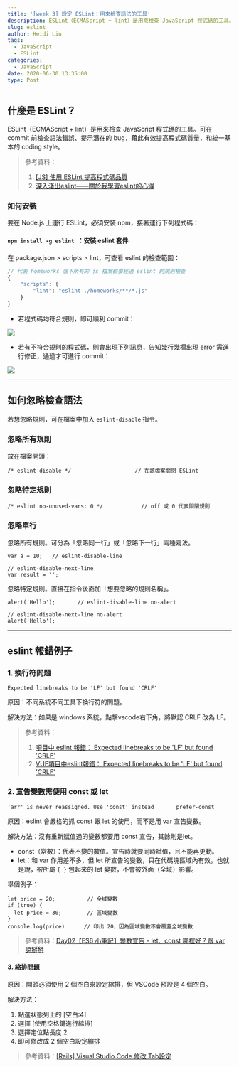 ```yaml
---
title: '[week 3] 設定 ESLint：用來檢查語法的工具'
description: ESLint（ECMAScript + lint）是用來檢查 JavaScript 程式碼的工具。
slug: eslint
author: Heidi Liu
tags:
  - JavaScript
  - ESLint
categories:
  - JavaScript
date: 2020-06-30 13:35:00
type: Post
---
```


## 什麼是 ESLint？

ESLint（ECMAScript + lint）是用來檢查 JavaScript 程式碼的工具。可在 commit 前檢查語法錯誤、提示潛在的 bug，藉此有效提高程式碼質量，和統一基本的 coding style。

> 參考資料：
> 1. [[JS] 使用 ESLint 提高程式碼品質](https://larrylu.blog/improve-code-quality-using-eslint-742cf1f384f1)
> 2. [深入淺出eslint——關於我學習eslint的心得](https://codertw.com/%E7%A8%8B%E5%BC%8F%E8%AA%9E%E8%A8%80/693370/)

 
### 如何安裝

要在 Node.js 上運行 ESLint，必須安裝 npm，接著運行下列程式碼：

#### `npm install -g eslint `：安裝 eslint 套件

在 package.json > scripts > lint，可查看 eslint 的檢查範圍：

```js
// 代表 homeworks 底下所有的 js 檔案都要經過 eslint 的規則檢查
{
	"scripts": {
		"lint": "eslint ./homeworks/**/*.js"
	}
}
```

- 若程式碼均符合規則，即可順利 commit：

![](https://i.imgur.com/c9Nv0Gh.png)

- 若有不符合規則的程式碼，則會出現下列訊息，告知幾行幾欄出現 error 需進行修正，通過才可進行 commit：

![](https://i.imgur.com/FLkbnqX.png)


---

## 如何忽略檢查語法

若想忽略規則，可在檔案中加入 `eslint-disable` 指令。

### 忽略所有規則

放在檔案開頭：
```
/* eslint-disable */                    // 在該檔案關閉 ESLint
```

### 忽略特定規則

```
/* eslint no-unused-vars: 0 */            // off 或 0 代表關閉規則
```

### 忽略單行

忽略所有規則。可分為「忽略同一行」或「忽略下一行」兩種寫法。

```
var a = 10;   // eslint-disable-line

// eslint-disable-next-line
var result = '';
```

忽略特定規則。直接在指令後面加「想要忽略的規則名稱」。

```
alert('Hello');       // eslint-disable-line no-alert

// eslint-disable-next-line no-alert
alert('Hello');
```

---

## eslint 報錯例子

### 1. 換行符問題

`Expected linebreaks to be 'LF' but found 'CRLF' `

原因：不同系統不同工具下換行符的問題。

解決方法：如果是 windows 系統，點擊vscode右下角，將默認 CRLF 改為 LF。

> 參考資料：
> 1. [項目中 eslint 報錯： Expected linebreaks to be 'LF' but found 'CRLF'](https://www.twblogs.net/a/5bb0204c2b7177781a0fc038)
> 2. [VUE項目中eslint報錯： Expected linebreaks to be 'LF' but found 'CRLF'](https://blog.csdn.net/weixin_42342975/article/details/81486373)

### 2. 宣告變數需使用 const 或 let

`'arr' is never reassigned. Use 'const' instead       prefer-const`

原因：eslint 會嚴格的抓 const 跟 let 的使用，而不是用 var 宣告變數。

解決方法：沒有重新賦值過的變數都要用 const 宣告，其餘則是let。

 - const（常數）：代表不變的數值。宣告時就要同時賦值，且不能再更動。
 - let：和 var 作用差不多，但 let 所宣告的變數，只在代碼塊區域內有效。也就是說，被所屬 `{ }` 包起來的 let 變數，不會被外面（全域）影響。

舉個例子：

```
let price = 20;          // 全域變數
if (true) {              
  let price = 30;        // 區域變數
}
console.log(price)      // 印出 20，因為區域變數不會覆蓋全域變數
```

> 參考資料：[Day02【ES6 小筆記】變數宣告 - let、const 哪裡好？跟 var 說掰掰](https://ithelp.ithome.com.tw/articles/10213188)

#### 3. 縮排問題

原因：開頭必須使用 2 個空白來設定縮排，但 VSCode 預設是 4 個空白。

解決方法：

1. 點選狀態列上的 [空白:4] 
2. 選擇 [使用空格鍵進行縮排]
3. 選擇定位點長度 2 
4. 即可修改成 2 個空白設定縮排

> 參考資料：[[Rails] Visual Studio Code 修改 Tab設定](https://medium.com/@yujiewang/rails-visual-studio-code-%E4%BF%AE%E6%94%B9-tab%E8%A8%AD%E5%AE%9A-74b0fc748f28)